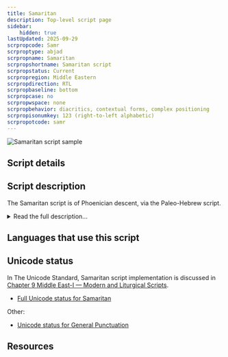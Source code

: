 ```yaml
---
title: Samaritan
description: Top-level script page
sidebar:
    hidden: true
lastUpdated: 2025-09-29
scrpropcode: Samr
scrproptype: abjad
scrpropname: Samaritan
scrpropshortname: Samaritan script
scrpropstatus: Current
scrpropregion: Middle Eastern
scrpropdirection: RTL
scrpropbaseline: bottom
scrpropcase: no
scrpropwspace: none
scrpropbehavior: diacritics, contextual forms, complex positioning
scrpropisonumkey: 123 (right-to-left alphabetic)
scrpropotcode: samr
---
```



![Samaritan script sample](../images/samr-sample.png "Copper Kettle, Flickr, 2008.")

## Script details

<ScriptDetails />

## Script description

The Samaritan script is of Phoenician descent, via the Paleo-Hebrew script.

<details>
<summary>Read the full description...</summary>Samaritan writing began to noticeably diverge from Paleo-Hebrew writing around the 3rd century and has been used since that time for the Samaritan dialects of Hebrew, Aramaic and Arabic. These languages are no longer in everyday spoken use but are still used for writing liturgical and scholarly works. Samaritan is also the script for the bi-weekly newspaper A.B., published in Israel.

The Samaritan script is an abjad, that is, vowels are optional, and is written from right to left. Vowel length is distinctive in the languages for which the Samaritan script is used, and - when vowels are written - is indicated by the size of the vowel diacritic; generally, the larger the diacritic, the longer the vowel. Not every vowel can be of every length. For example, there is only one size for the [o] sign, because it is only ever one length, but there are three sizes for the [a] sign (standard, long and overlong) plus a distinct [a] sign to be used when the vowel is short. When the length of the vowel is unknown, the smallest available variant of the sign is used. Different sized signs are encoded in Unicode as separate letters. Vowel diacritics are normally placed above and slightly to the left of the consonant they modify. The vowels [i] and short [a] can occur at the start of a word; there is no separate sign for word-initial use, but the diacritic appears above and to the right of the following consonant as an independent letter. For this reason word-initial [i] and short [a] are encoded separately in Unicode from their combining counterparts.

There are four other combining marks which are used to modify consonants. _Sukun_ indicates that no vowel follows the consonant, _dagesh_ indicates a [geminate](/reference/glossary#gemination) (long) consonant, _nequdaa_ indicates a variant reading of the word, and _occlusion_ indicates consonant strengthening (for example, a fricative being pronounced as a stop, or a voiced consonant being pronounced voicelessly). These signs are centered over the consonant they modify, preceding any vowel diacritics.

Most of the punctuation used in Samaritan writing is script-specific, largely because the dots are often diamond-shaped rather than round. There is a set of marks used for indicating clause or sentence breaks of different lengths. There are also a number of punctuation marks to indicate something about the nature of the expression, for example to mark an expression of submission, vehemence, or humble petition.

The Samaritan script does not contain a set of numerals; rather, letters are used numerically in a manner similar to other Semitic scripts.
</details>

## Languages that use this script

<WsList script='Samr' wsMax='5' />

## Unicode status

In The Unicode Standard, Samaritan script implementation is discussed in [Chapter 9 Middle East-I — Modern and Liturgical Scripts](https://www.unicode.org/versions/latest/core-spec/chapter-9/#G34422).

- [Full Unicode status for Samaritan](/scrlang/unicode/samr-unicode)


Other:

- [Unicode status for General Punctuation](/scrlang/unicode/x-gen-punct-unicode)


## Resources

<ScriptResources detailSummary='seemore' />

